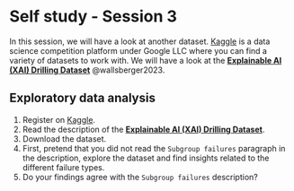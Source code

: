 # Self study - Session 3 {#sec-act1-selfstudy3}
In this session, we will have a look at another dataset.
[Kaggle](https://www.kaggle.com) is a data science competition platform under Google LLC where you can find a variety of datasets to work with.
We will have a look at the [**Explainable AI (XAI) Drilling Dataset**](https://www.kaggle.com/datasets/raphaelwallsberger/xai-drilling-dataset/) @{wallsberger2023}.

::: {.callout-caution appearance="simple" collapse="true" icon=false}
:::: {#exr-basics-mv-space}
## Exploratory data analysis
::::
1. Register on [Kaggle](https://www.kaggle.com).
1. Read the description of the [**Explainable AI (XAI) Drilling Dataset**](https://www.kaggle.com/datasets/raphaelwallsberger/xai-drilling-dataset/).
1. Download the dataset.
1. First, pretend that you did not read the `Subgroup failures` paragraph in the description, explore the dataset and find insights related to the different failure types.
1. Do your findings agree with the `Subgroup failures` description? 
:::
